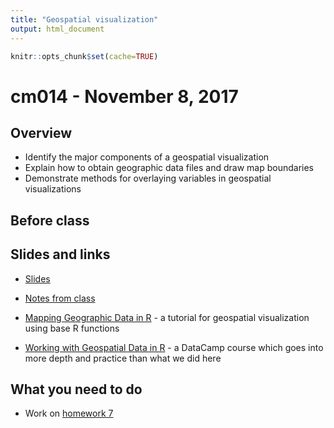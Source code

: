 ```yaml
---
title: "Geospatial visualization"
output: html_document
---
```


```r
knitr::opts_chunk$set(cache=TRUE)
```

# cm014 - November 8, 2017

## Overview

* Identify the major components of a geospatial visualization
* Explain how to obtain geographic data files and draw map boundaries
* Demonstrate methods for overlaying variables in geospatial visualizations

## Before class


## Slides and links

* [Slides](extras/cm014_slides.html)
* [Notes from class](dataviz_geospatial.html)

* [Mapping Geographic Data in R](https://flowingdata.com/geographic-r/) - a tutorial for geospatial visualization using base R functions
* [Working with Geospatial Data in R](https://www.datacamp.com/courses/working-with-geospatial-data-in-r) - a DataCamp course which goes into more depth and practice than what we did here

## What you need to do

* Work on [homework 7](hw07-resamp-distrib-learn.html)

